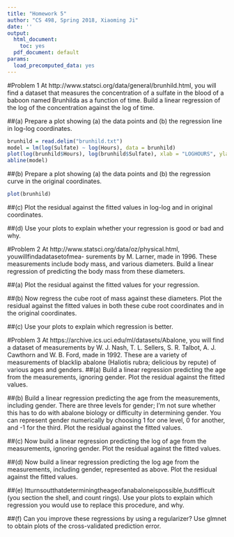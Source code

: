 ```yaml
---
title: "Homework 5"
author: "CS 498, Spring 2018, Xiaoming Ji"
date: ''
output:
  html_document:
    toc: yes
  pdf_document: default
params:
  load_precomputed_data: yes
---
```



#Problem 1
At http://www.statsci.org/data/general/brunhild.html, you will find a dataset that measures the concentration of a sulfate in the blood of a baboon named Brunhilda as a function of time. Build a linear regression of the log of the concentration against the log of time.

##(a) 
Prepare a plot showing (a) the data points and (b) the regression line in log-log coordinates.

```r
brunhild = read.delim("brunhild.txt")
model = lm(log(Sulfate) ~ log(Hours), data = brunhild)
plot(log(brunhild$Hours), log(brunhild$Sulfate), xlab = "LOGHOURS", ylab = "LOGSULFATE")
abline(model)
```

##(b) 
Prepare a plot showing (a) the data points and (b) the regression curve in the original coordinates.
```r
plot(brunhild)
```

##(c) 
Plot the residual against the fitted values in log-log and in original coordinates.

##(d) 
Use your plots to explain whether your regression is good or bad and why.

#Problem 2
At http://www.statsci.org/data/oz/physical.html, youwillfindadatasetofmea- surements by M. Larner, made in 1996. These measurements include body mass, and various diameters. Build a linear regression of predicting the body mass from these diameters.

##(a) 
Plot the residual against the fitted values for your regression.

##(b) 
Now regress the cube root of mass against these diameters. Plot the residual against the fitted values in both these cube root coordinates and in the original coordinates.

##(c) 
Use your plots to explain which regression is better.

#Problem 3
At https://archive.ics.uci.edu/ml/datasets/Abalone, you will find a dataset of measurements by W. J. Nash, T. L. Sellers, S. R. Talbot, A. J. Cawthorn and W. B. Ford, made in 1992. These are a variety of measurements of blacklip abalone (Haliotis rubra; delicious by repute) of various ages and genders.
##(a) 
Build a linear regression predicting the age from the measurements, ignoring gender. Plot the residual against the fitted values.

##(b) 
Build a linear regression predicting the age from the measurements, including gender. There are three levels for gender; I’m not sure whether this has to do with abalone biology or difficulty in determining gender. You can represent gender numerically by choosing 1 for one level, 0 for another, and -1 for the third. Plot the residual against the fitted values.

##(c) 
Now build a linear regression predicting the log of age from the measurements, ignoring gender. Plot the residual against the fitted values.

##(d) 
Now build a linear regression predicting the log age from the measurements, including gender, represented as above. Plot the residual against the fitted values.

##(e) 
Itturnsoutthatdeterminingtheageofanabaloneispossible,butdifficult (you section the shell, and count rings). Use your plots to explain which regression you would use to replace this procedure, and why.

##(f) 
Can you improve these regressions by using a regularizer? Use glmnet to obtain plots of the cross-validated prediction error.
